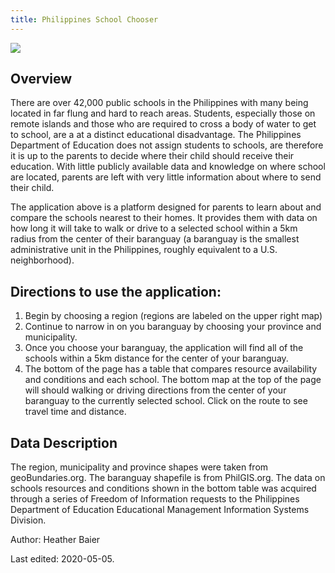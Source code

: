 ```yaml
---
title: Philippines School Chooser
---
```


<a href="https://heather-baier.shinyapps.io/schoolChooser/">
	<img src = "https://live.staticflickr.com/65535/49858701063_bf1824169c_b.jpg">
</a>

##  Overview

There are over 42,000 public schools in the Philippines with many being located in far flung and hard to reach areas. Students, especially those on remote islands and those who are required to cross a body of water to get to school, are a at a distinct educational disadvantage. The Philippines Department of Education does not assign students to schools, are therefore it is up to the parents to decide where their child should receive their education. With little publicly available data and knowledge on where school are located, parents are left with very little information about where to send their child. 
  
The application above is a platform designed for parents to learn about and compare the schools nearest to their homes. It provides them with data on how long it will take to walk or drive to a selected school within a 5km radius from the center of their baranguay (a baranguay is the smallest administrative unit in the Philippines, roughly equivalent to a U.S. neighborhood).

## Directions to use the application:
1. Begin by choosing a region (regions are labeled on the upper right map)
2. Continue to narrow in on you baranguay by choosing your province and municipality. 
3. Once you choose your baranguay, the application will find all of the schools within a 5km distance for the center of your baranguay.
4. The bottom of the page has a table that compares resource availability and conditions and each school. The bottom map at the top of the page will should walking or driving directions from the center of your baranguay to the currently selected school. Click on the route to see travel time and distance. 
  

##  Data Description

The region, municipality and province shapes were taken from geoBundaries.org. The baranguay shapefile is from PhilGIS.org. The data on schools resources and conditions shown in the bottom table was acquired through a series of Freedom of Information requests to the Philippines Department of Education Educational Management Information Systems Division. 
  

<div  class="credit-line">

Author: Heather Baier

Last edited: 2020-05-05.

</div>
